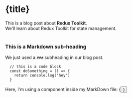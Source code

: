 
<ArticleHead title={title} date={date} description={description} thumbnailUrl={thumbnailUrl} />

# {title}

<div>
  This is a blog post about <strong>Redux Toolkit</strong>. <br />
  We'll learn about Redux Toolkit for state management.
</div>

<br />

### This is a Markdown sub-heading

We just used a `###` subheading in our blog post.

```
  // this is a code block
  const doSomething = () => {
    return console.log('hey')
  }
```

<div>Here, I'm using a component inside my MarkDown file: {<Button text={'Click me'} />}</div>